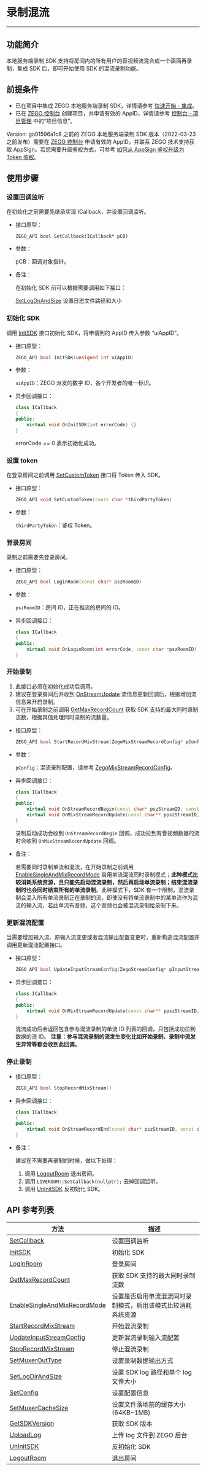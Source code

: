 # 录制混流
- - - 

## 功能简介

本地服务端录制 SDK 支持将房间内的所有用户的音视频流混合成一个画面再录制，集成 SDK 后，即可开始使用 SDK 的混流录制功能。

## 前提条件


- 已在项目中集成 ZEGO 本地服务端录制 SDK，详情请参考 [快速开始 - 集成](./SDK%20Integration.mdx)。
- 已在 [ZEGO 控制台](https://console.zego.im) 创建项目，并申请有效的 AppID，详情请参考 [控制台 - 项目管理](https://doc-zh.zego.im/article/12107) 中的“项目信息”。

<Warning title="注意">

Version: ga01596a1c8 之前的 ZEGO 本地服务端录制 SDK 版本（2022-03-23 之前发布）需要在 [ZEGO 控制台](https://console.zego.im) 申请有效的 AppID，并联系 ZEGO 技术支持获取 AppSign。若您需要升级鉴权方式，可参考 [如何从 AppSign 鉴权升级为 Token 鉴权](http://doc-zh.zego.im/faq/token_upgrade?product=ExpressVideo&platform=all)。
</Warning>


## 使用步骤

### 设置回调监听

在初始化之前需要先继承实现 ICallback，并设置回调监听。

- 接口原型：

  `ZEGO_API bool SetCallback(ICallback* pCB)`
    
- 参数：

  pCB：回调对象指针。
  
- 备注：

  在初始化 SDK 前可以根据需要调用如下接口：

  [SetLogDirAndSize](/API/ServerRecord/namespace_z_e_g_o_1_1_l_i_v_e_r_o_o_m.html#a3b3fbef85f70e1796df124616ad3eb5e) 设置日志文件路径和大小
    
### 初始化 SDK

调用 [InitSDK](/API/ServerRecord/namespace_z_e_g_o_1_1_l_i_v_e_r_o_o_m.html#af8fcc2e5a69e83075637631d68fcf4ea) 接口初始化 SDK，将申请到的 AppID 传入参数 “uiAppID”。

- 接口原型：

  ```cpp
  ZEGO_API bool InitSDK(unsigned int uiAppID)
  ```
    
- 参数：

  `uiAppID`：ZEGO 派发的数字 ID，各个开发者的唯一标识。

- 异步回调接口：

  ```cpp
  class ICallback
  {
  public:
      virtual void OnInitSDK(int errorCode) {}
  }
  ```
  errorCode == 0 表示初始化成功。

### 设置 token

在登录房间之前调用 [SetCustomToken](/API/ServerRecord/namespace_z_e_g_o_1_1_l_i_v_e_r_o_o_m.html#a68bdea0d66d62c8bf4d671284707b3ae) 接口将 Token 传入 SDK。

- 接口原型：

  ```cpp
  ZEGO_API void SetCustomToken(const char *thirdPartyToken)
  ```

- 参数：

  `thirdPartyToken`：鉴权 Token。

### 登录房间

录制之前需要先登录房间。

- 接口原型：

  ```cpp
  ZEGO_API bool LoginRoom(const char* pszRoomID)
  ```
    
- 参数：  

  `pszRoomID`：房间 ID，正在推流的房间的 ID。
  
- 异步回调接口：

  ```cpp
  class ICallback
  {
  public:
      virtual void OnLoginRoom(int errorCode, const char *pszRoomID) = 0;
  }
  ```
    
###   开始录制


1. 此接口必须在初始化成功后调用。
2. 建议在登录房间后并收到 [OnStreamUpdate](/API/ServerRecord/class_z_e_g_o_1_1_l_i_v_e_r_o_o_m_1_1_i_callback.html#a6d0fe744187badddf744918869c59dfd) 流信息更新回调后，根据增加流信息来开启录制。
3. 可在开始录制之前调用 [GetMaxRecordCount](/API/ServerRecord/namespace_z_e_g_o_1_1_l_i_v_e_r_o_o_m.html#ac0a46bc40d185af50d12dc3b210c7bc7) 获取 SDK 支持的最大同时录制流数，根据其值处理同时录制的流数量。

- 接口原型：

  ```cpp
  ZEGO_API bool StartRecordMixStream(ZegoMixStreamRecordConfig* pConfig)
  ```
    
- 参数：  

  `pConfig`：混流录制配置，请参考 [ZegoMixStreamRecordConfig](/API/ServerRecord/struct_z_e_g_o_1_1_l_i_v_e_r_o_o_m_1_1_zego_mix_stream_record_config.html)。
  
- 异步回调接口：

  ```cpp
  class ICallback
  {
  public:
      virtual void OnStreamRecordBegin(const char* pszStreamID, const char *pszPathAndName) = 0;
      virtual void OnMixStreamRecordUpdate(const char** ppszStreamID, int nStreamCount) = 0;
  }
  ```
  录制启动成功会收到 `OnStreamRecordBegin` 回调，成功拉到有音视频数据的流时会收到 `OnMixStreamRecordUpdate` 回调。
      
- 备注：
 
  若需要同时录制单流和混流，在开始录制之前调用 [EnableSingleAndMixRecordMode](/API/ServerRecord/namespace_z_e_g_o_1_1_l_i_v_e_r_o_o_m.html#a53a179486c995ffceea94dfaec3935e4) 启用单流混流同时录制模式；**此种模式比较消耗系统资源，且只能先启动混流录制，然后再启动单流录制；结束混流录制时也会同时结束所有的单流录制**。此种模式下，SDK 有一个限制，混流录制会混入所有单流录制正在录制的流，即使没有将单流录制中的某单流作为混流的输入流，若此单流有音频，这个音频也会被混流录制给录制下来。
      
### 更新混流配置

当需要增加输入流、原输入流变更或者混流输出配置变更时，重新构造混流配置并调用更新混流配置接口。

- 接口原型：

  ```cpp
  ZEGO_API bool UpdateInputStreamConfig(ZegoStreamConfig* pInputStream, int nInputStreamCount)
  ```
    
- 异步回调接口：

  ```cpp
  class ICallback
  {
  public:
      virtual void OnMixStreamRecordUpdate(const char** ppszStreamID, int nStreamCount) = 0;
  }
  ```
  混流成功后会返回包含参与混流录制的单流 ID 列表的回调，只包括成功拉到数据的流 ID。
  **注意：参与混流录制的流发生变化比如开始录制、录制中流发生异常等都会收到此回调。**
  
### 停止录制

- 接口原型：

  ```cpp
  ZEGO_API bool StopRecordMixStream()
  ```
    
- 异步回调接口：

  ```cpp
  class ICallback
  {
  public:
      virtual void OnStreamRecordEnd(const char* pszStreamID, const char *pszPathAndName, RecordEndReason reason) = 0;
  }
  ```
    
- 备注：

  建议在不需要再录制的时候，做以下处理：
  1. 调用 [LogoutRoom](/API/ServerRecord/namespace_z_e_g_o_1_1_l_i_v_e_r_o_o_m.html#a02b98c29388acfea615e98580dbf37be) 退出房间。
  2. 调用 `LIVEROOM::SetCallback(nullptr);` 去掉回调监听。
  3. 调用 [UnInitSDK](/API/ServerRecord/namespace_z_e_g_o_1_1_l_i_v_e_r_o_o_m.html#ad22d5b7f5f22a4f2339d7a09fbc8e149) 反初始化 SDK。

##  API 参考列表

| 方法 | 描述 |
|-------|--------|
| [SetCallback](/API/ServerRecord/namespace_z_e_g_o_1_1_l_i_v_e_r_o_o_m.html#ac65bb0a987f3c4c2339869c8d42317ca) | 设置回调监听 |
| [InitSDK](/API/ServerRecord/namespace_z_e_g_o_1_1_l_i_v_e_r_o_o_m.html#af8fcc2e5a69e83075637631d68fcf4ea) | 初始化 SDK |
| [LoginRoom](/API/ServerRecord/namespace_z_e_g_o_1_1_l_i_v_e_r_o_o_m.html#ac13869a794f456b739a5c9240e8f752c) | 登录房间 |
| [GetMaxRecordCount](/API/ServerRecord/namespace_z_e_g_o_1_1_l_i_v_e_r_o_o_m.html#ac0a46bc40d185af50d12dc3b210c7bc7) | 获取 SDK 支持的最大同时录制流数 |
| [EnableSingleAndMixRecordMode](/API/ServerRecord/namespace_z_e_g_o_1_1_l_i_v_e_r_o_o_m.html#a53a179486c995ffceea94dfaec3935e4) | 设置是否启用单流混流同时录制模式，启用该模式比较消耗系统资源 |
| [StartRecordMixStream](/API/ServerRecord/namespace_z_e_g_o_1_1_l_i_v_e_r_o_o_m.html#a6a117184a597fe9cb7b6bdce03604b39) | 开始混流录制 |
| [UpdateInputStreamConfig](/API/ServerRecord/namespace_z_e_g_o_1_1_l_i_v_e_r_o_o_m.html#ae9f7fbef19a9dde6908e8378df4df71f) | 更新混流录制输入流配置  |
| [StopRecordMixStream](/API/ServerRecord/namespace_z_e_g_o_1_1_l_i_v_e_r_o_o_m.html#af59c73eed250520f562ebdbff1bb6776) | 停止混流录制 |
| [SetMuxerOutType](/API/ServerRecord/namespace_z_e_g_o_1_1_l_i_v_e_r_o_o_m.html#a079d86fab862ef7691b72aae74a825b0) | 设置录制数据输出方式 |
| [SetLogDirAndSize](/API/ServerRecord/namespace_z_e_g_o_1_1_l_i_v_e_r_o_o_m.html#a3b3fbef85f70e1796df124616ad3eb5e) | 设置 SDK log 路径和单个 log 文件大小 |
| [SetConfig](/API/ServerRecord/namespace_z_e_g_o_1_1_l_i_v_e_r_o_o_m.html#a06880edde0dc25a759e0227b34f0e059) | 设置配置信息 |
| [SetMuxerCacheSize](/API/ServerRecord/namespace_z_e_g_o_1_1_l_i_v_e_r_o_o_m.html#a3f5e354e62a78ed4d0145f46cc06ed2c) | 设置文件落地前的缓存大小(64KB~1MB) |
| [GetSDKVersion](/API/ServerRecord/namespace_z_e_g_o_1_1_l_i_v_e_r_o_o_m.html#af4eea202c9ac60b679c34e60d0c26729) | 获取 SDK 版本 |
| [UploadLog](/API/ServerRecord/namespace_z_e_g_o_1_1_l_i_v_e_r_o_o_m.html#a932b070c8f8537f5ff90e7e0feebf360) | 上传 log 文件到 ZEGO 后台 |
| [UnInitSDK](/API/ServerRecord/namespace_z_e_g_o_1_1_l_i_v_e_r_o_o_m.html#ad22d5b7f5f22a4f2339d7a09fbc8e149) | 反初始化 SDK |
| [LogoutRoom](/API/ServerRecord/namespace_z_e_g_o_1_1_l_i_v_e_r_o_o_m.html#a02b98c29388acfea615e98580dbf37be) | 退出房间 |
